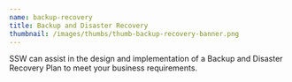 ```yaml
---
name: backup-recovery
title: Backup and Disaster Recovery
thumbnail: /images/thumbs/thumb-backup-recovery-banner.png
---
```


SSW can assist in the design and implementation of a Backup and Disaster Recovery
Plan to meet your business requirements.
